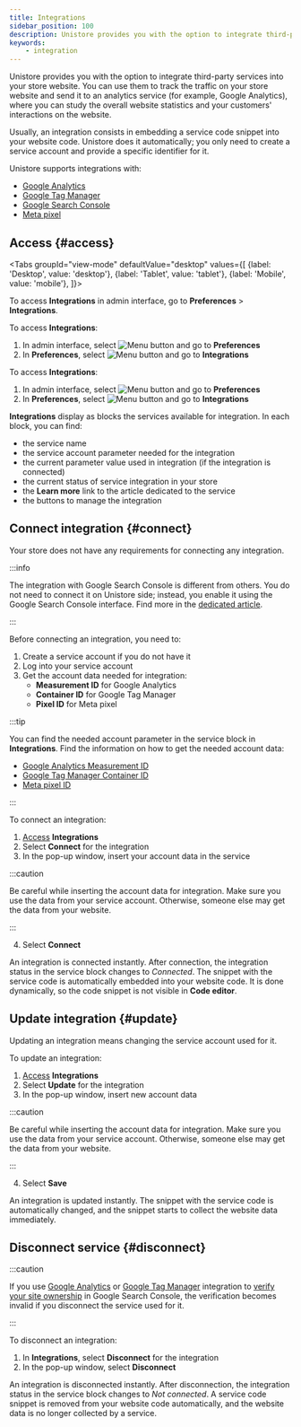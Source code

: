 ```yaml
---
title: Integrations
sidebar_position: 100
description: Unistore provides you with the option to integrate third-party services into your store website. You can use them to track the traffic on your store website and send it to an analytics service (for example, Google Analytics), where you can study the overall website statistics and your customers' interactions on the website.
keywords:
    - integration
---
```



Unistore provides you with the option to integrate third-party services into your store website. You can use them to track the traffic on your store website and send it to an analytics service (for example, Google Analytics), where you can study the overall website statistics and your customers' interactions on the website.

Usually, an integration consists in embedding a service code snippet into your website code. Unistore does it automatically; you only need to create a service account and provide a specific identifier for it.

Unistore supports integrations with:
* [Google Analytics](google-analytics.mdx)
* [Google Tag Manager](google-tag-manager.mdx)
* [Google Search Console](google-search-console.mdx)
* [Meta pixel](meta-pixel.mdx)

## Access {#access}

<Tabs
  groupId="view-mode"
  defaultValue="desktop"
  values={[
    {label: 'Desktop', value: 'desktop'},
    {label: 'Tablet', value: 'tablet'},
    {label: 'Mobile', value: 'mobile'},
  ]}>
<TabItem value="desktop">

To access **Integrations** in admin interface, go to **Preferences** > **Integrations**.

</TabItem>

<TabItem value="tablet">

To access **Integrations**:
1. In admin interface, select <Image src="/img/hamburger-menu-button.png" alt="Menu button" width={20} height={20} /> and go to **Preferences**
2. In **Preferences**, select <Image src="/img/hamburger-menu-button.png" alt="Menu button" width={20} height={20} /> and go to **Integrations**

</TabItem>

<TabItem value="mobile">

To access **Integrations**:
1. In admin interface, select <Image src="/img/hamburger-menu-button.png" alt="Menu button" width={20} height={20} /> and go to **Preferences**
2. In **Preferences**, select <Image src="/img/hamburger-menu-button.png" alt="Menu button" width={20} height={20} /> and go to **Integrations**

</TabItem>
</Tabs>

**Integrations** display as blocks the services available for integration. In each block, you can find:
* the service name
* the service account parameter needed for the integration
* the current parameter value used in integration (if the integration is connected)
* the current status of service integration in your store
* the **Learn more** link to the article dedicated to the service
* the buttons to manage the integration

## Connect integration {#connect}

Your store does not have any requirements for connecting any integration. <!-- If you [publish your store website with a password](../../store-settings/store-settings.mdx#set-up-website-publishing-status), the integration is still enabled. -->

:::info

The integration with Google Search Console is different from others. You do not need to connect it on Unistore side; instead, you enable it using the Google Search Console interface. Find more in the [dedicated article](google-search-console.mdx).

:::

Before connecting an integration, you need to:
1. Create a service account if you do not have it
2. Log into your service account
3. Get the account data needed for integration:
    * **Measurement ID** for Google Analytics
    * **Container ID** for Google Tag Manager
    * **Pixel ID** for Meta pixel

:::tip

You can find the needed account parameter in the service block in **Integrations**. Find the information on how to get the needed account data:
* [Google Analytics Measurement ID](google-analytics.mdx#setup)
* [Google Tag Manager Container ID](google-tag-manager.mdx#setup)
* [Meta pixel ID](meta-pixel.mdx#creation)

:::

To connect an integration:
1. [Access](#access) **Integrations**
2. Select **Connect** for the integration
3. In the pop-up window, insert your account data in the service

:::caution

Be careful while inserting the account data for integration. Make sure you use the data from your service account. Otherwise, someone else may get the data from your website. 

:::

4. Select **Connect**

An integration is connected instantly. After connection, the integration status in the service block changes to *Connected*. The snippet with the service code is automatically embedded into your website code. It is done dynamically, so the code snippet is not visible in **Code editor**. 

## Update integration {#update}

Updating an integration means changing the service account used for it.

To update an integration:
1. [Access](#access) **Integrations**
2. Select **Update** for the integration
3. In the pop-up window, insert new account data

:::caution

Be careful while inserting the account data for integration. Make sure you use the data from your service account. Otherwise, someone else may get the data from your website. 

:::

4. Select **Save**

An integration is updated instantly. The snippet with the service code is automatically changed, and the snippet starts to collect the website data immediately. 

## Disconnect service {#disconnect}

:::caution

If you use [Google Analytics](google-analytics.mdx) or [Google Tag Manager](google-tag-manager.mdx) integration to [verify your site ownership](google-search-console.mdx#verify) in Google Search Console, the verification becomes invalid if you disconnect the service used for it.

:::

To disconnect an integration:
1. In **Integrations**, select **Disconnect** for the integration
2. In the pop-up window, select **Disconnect**

An integration is disconnected instantly. After disconnection, the integration status in the service block changes to *Not connected*. A service code snippet is removed from your website code automatically, and the website data is no longer collected by a service.